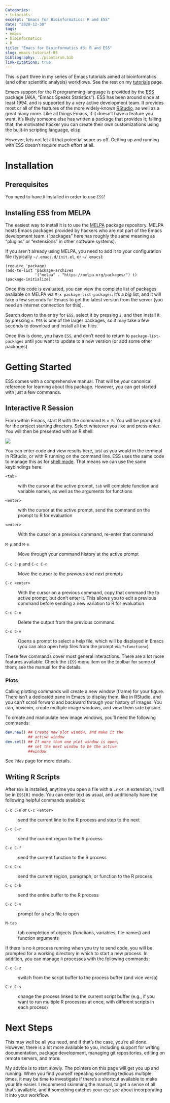 ```yaml
---
Categories: 
- tutorials
excerpt: "Emacs for Bioinformatics: R and ESS"
date: "2020-12-30"
tags: 
- emacs
- bioinformatics
- R
title: "Emacs for Bioinformatics #3: R and ESS"
slug: emacs-tutorial-03
bibliography: ../plantarum.bib
link-citations: true
---
```


This is part three in my series of Emacs tutorials aimed at bioinformatics
(and other scientific analysis) workflows. See the rest on my
[tutorials](/tutorials/) page.

Emacs support for the R programming language is provided by the
[ESS](https://ess.r-project.org/ "ESS") package (AKA, "Emacs Speaks
Statistics"). ESS has been around since at least 1994, and is supported by
a very active development team. It provides most or all of the features of
the more widely-known [RStudio](https://rstudio.com/ "RStudio"), as
well as a great many more. Like all things Emacs, if it doesn't have a
feature you want, it's likely someone else has written a package that
provides it; failing that, the motivated hacker you can create their own
customizations using the built-in scripting language, elisp.

However, lets not let all that potential scare us off. Getting up and
running with ESS doesn't require much effort at all.

# Installation

## Prerequisites

You need to have `R` installed in order to use `ESS`!

## Installing ESS from MELPA

The easiest way to install it is to use the [MELPA](https://melpa.org/
"MELPA") package repository. MELPA hosts Emacs packages provided by hackers
who are not part of the Emacs development team. ("packages" here has
roughly the same meaning as "plugins" or "extensions" in other software
systems).

If you aren't already using MELPA, you need to add it to your configuration
file (typically `~/.emacs.d/init.el`, or `~/.emacs`):

```elisp
(require 'package)
(add-to-list 'package-archives
             '("melpa" . "https://melpa.org/packages/") t)
(package-initialize)
```

Once this code is evaluated, you can view the complete list of packages
available on MELPA via `M-x package-list-packages`. It's a *big* list, and
it will take a few seconds for Emacs to get the latest version from the
server (you need an internet connection for this).

Search down to the entry for `ESS`, select it by pressing `i`, and then
install it by pressing `x`. `ESS` is one of the larger packages, so it may
take a few seconds to download and install all the files.

Once this is done, you have `ESS`, and don't need to return to
`package-list-packages` until you want to update to a new version (or add
some other packages).

# Getting Started

ESS comes with a comprehensive manual. That will be your canonical
reference for learning about this package. However, you can get started
with just a few commands.

## Interactive R Session

From within Emacs, start R with the command `M-x R`. You will be prompted
for the project starting directory. Select whatever you like and press
enter. You will then be presented with an R shell:

![](/images/ess.jpg)

You can enter code and view results here, just as you would in the terminal
in RStudio, or with R running on the command line. ESS uses the same code
to manage this as for [shell mode](/2020/06/16/emacs-tutorial-01/). That
means we can use the same keybindings here:

`<tab>`

: with the cursor at the active prompt, `tab` will complete function and
variable names, as well as the arguments for functions

`<enter>`

: with the cursor at the active prompt, send the command on the prompt to R
  for evaluation

`<enter>`

: With the cursor on a previous command, re-enter that command

`M-p` and `M-n`

: Move through your command history at the active prompt

`C-c C-p` and `C-c C-n` 

: Move the cursor to the *previous* and *next* prompts

`C-c <enter>`

: With the cursor on a previous command, copy that command the to active
  prompt, but don't enter it. This allows you to edit a previous command
  before sending a new variation to R for evaluation
  
`C-c C-o`

: Delete the output from the previous command

`C-c C-v`

: Opens a prompt to select a help file, which will be displayed in Emacs
(you can also open help files from the prompt via `?<function>`) 

These few commands cover most general interactions. There are a lot more
features available. Check the `iESS` menu item on the toolbar for some of
them; see the manual for the details.

### Plots

Calling plotting commands will create a new window (frame) for your figure.
There isn't a dedicated pane in Emacs to display them, like in RStudio, and
you can't scroll forward and backward through your history of images. You
can, however, create multiple image windows, and view them side by side.

To create and manipulate new image windows, you'll need the following
commands: 

```R
dev.new() ## Create new plot window, and make it the
          ## active window
dev.set() ## If more than one plot window is open,
          ## set the next window to be the active
          ##window 
```

See `?dev` page for more details.

## Writing R Scripts

After `ESS` is installed, anytime you open a file with a `.r` or `.R`
extension, it will be in `ESS[R]` mode. You can enter text as usual, and
additionally have the following helpful commands available:

`C-c C-n` or `C-c <enter>`

: send the current line to the R process and step to the next

`C-c C-r`

: send the current region to the R process

`C-c C-f`

: send the current function to the R process

`C-c C-c`

: send the current region, paragraph, or function to the R process

`C-c C-b`

: send the entire buffer to the R process

`C-c C-v`

: prompt for a help file to open

`M-tab`

: tab completion of objects (functions, variables, file names) and function
  arguments 

If there is no `R` process running when you try to send code, you will be
prompted for a working directory in which to start a new process. In
addition, you can manage `R` processes with the following commands:

`C-c C-z` 

: switch from the script buffer to the process buffer (and vice versa)

`C-c C-s`

: change the process linked to the current script buffer (e.g., if you want
  to run multiple R processes at once, with different scripts in each process)

# Next Steps

This may well be all you need, and if that's the case, you're all done.
However, there is a lot more available to you, including support for
writing documentation, package development, managing git repositories,
editing on remote servers, and more.

My advice is to start slowly. The pointers on this page will get you up and
running. When you find yourself repeating something tedious multiple times,
it may be time to investigate if there's a shortcut available to make your
life easier. I recommend skimming the manual, to get a sense of all that's
available, and if something catches your eye see about incorporating it
into your workflow.

